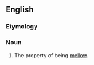 ==English==

===Etymology===
{{suffix|en|mellow|ness}}

===Noun===
{{en-noun|~}}

# The property of being [[mellow]].